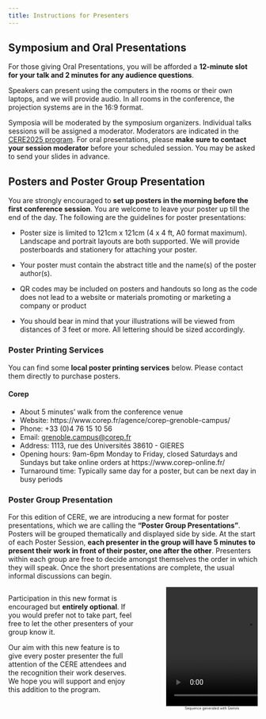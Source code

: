 ```yaml
---
title: Instructions for Presenters
---
```


## Symposium and Oral Presentations

For those giving Oral Presentations, you will be afforded a **12-minute slot for your talk and 2 minutes for any audience questions**.

Speakers can present using the computers in the rooms or their own laptops, and we will provide audio. In all rooms in the conference, the projection systems are in the 16:9 format.

Symposia will be moderated by the symposium organizers. Individual talks sessions will be assigned a moderator. Moderators are indicated in the [CERE2025 program](../program/index.qmd). For oral presentations, please **make sure to contact your session moderator** before your scheduled session. You may be asked to send your slides in advance.

## Posters and Poster Group Presentation

You are strongly encouraged to **set up posters in the morning before the first conference session**. You are welcome to leave your poster up till the end of the day. The following are the guidelines for poster presentations:

- Poster size is limited to 121cm x 121cm (4 x 4 ft, A0 format maximum). Landscape and portrait layouts are both supported. We will provide posterboards and stationery for attaching your poster.

- Your poster must contain the abstract title and the name(s) of the poster author(s).

- QR codes may be included on posters and handouts so long as the code does not lead to a website or materials promoting or marketing a company or product

- You should bear in mind that your illustrations will be viewed from distances of 3 feet or more. All lettering should be sized accordingly.

### Poster Printing Services

You can find some **local poster printing services** below. Please contact them directly to purchase posters.

#### Corep

- About 5 minutes’ walk from the conference venue
- Website: https://www.corep.fr/agence/corep-grenoble-campus/
- Phone: +33 (0)4 76 15 10 56
- Email: [grenoble.campus@corep.fr](mailto:grenoble.campus@corep.fr)
- Address: 1113, rue des Universités 38610 - GIERES
- Opening hours: 9am-6pm Monday to Friday, closed Saturdays and Sundays but take online orders at https://www.corep-online.fr/
- Turnaround time: Typically same day for a poster, but can be next day in busy periods

### Poster Group Presentation

For this edition of CERE, we are introducing a new format for poster presentations, which we are calling the **"Poster Group Presentations"**. Posters will be grouped thematically and displayed side by side. At the start of each Poster Session, **each presenter in the group will have 5 minutes to present their work in front of their poster, one after the other**. Presenters within each group are free to decide amongst themselves the order in which they will speak. Once the short presentations are complete, the usual informal discussions can begin.

:::: {.columns}

::: {.column width="55%"}
Participation in this new format is encouraged but **entirely optional**. If you would prefer not to take part, feel free to let the other presenters of your group know it.

Our aim with this new feature is to give every poster presenter the full attention of the CERE attendees and the recognition their work deserves. We hope you will support and enjoy this addition to the program.
:::

::: {.column width="5%"}
:::

::: {.column width="40%"}
```{=html}
<video width="320" height="240" autoplay loop muted>
  <source src="../assets/poster_group.mp4" type="video/mp4" />
</video>
```
<center>
[Sequence generated with Gemini]{style="font-size: 50%"}
</center>
:::

::::

